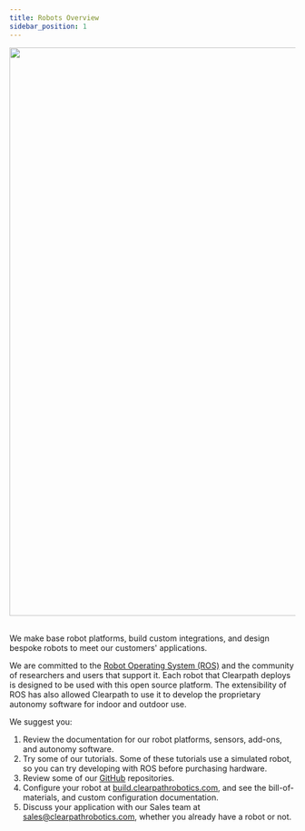---
title: Robots Overview
sidebar_position: 1
---

<center>
  <img
    src="/img/about_images/about_2.jpg"
    width="1000"
  />
</center>

<br />

We make base robot platforms, build custom integrations, and design bespoke robots to meet our customers' applications.

We are committed to the [Robot Operating System (ROS)](https://ros.org/) and the community of researchers and users that support it. 
Each robot that Clearpath deploys is designed to be used with this open source platform. 
The extensibility of ROS has also allowed Clearpath to use it to develop the proprietary autonomy software for indoor and outdoor use. 

We suggest you:

1.  Review the documentation for our robot platforms, sensors, add-ons, and autonomy software.
2.  Try some of our tutorials. Some of these tutorials use a simulated robot, so you can try developing with ROS before purchasing hardware.
3.  Review some of our [GitHub](https://github.com/clearpathrobotics) repositories.
4.  Configure your robot at [build.clearpathrobotics.com](https://build.clearpathrobotics.com), and see the bill-of-materials, and custom configuration documentation.
5.  Discuss your application with our Sales team at <sales@clearpathrobotics.com>, whether you already have a robot or not.
